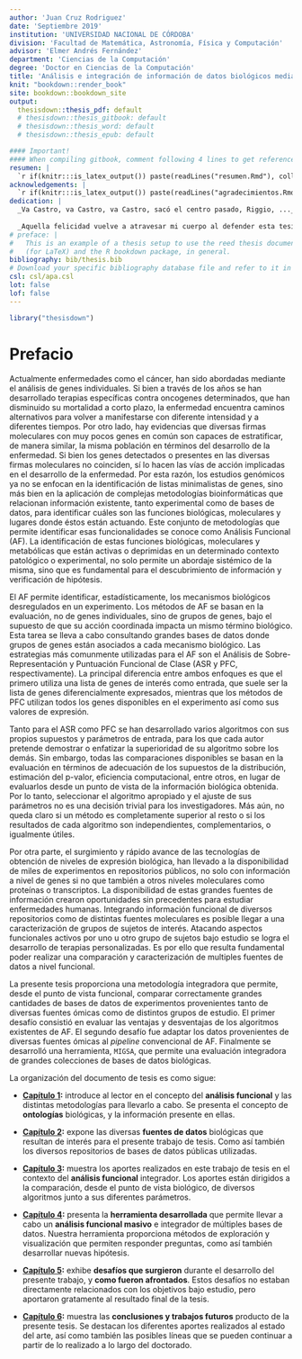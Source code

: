 ```yaml
---
author: 'Juan Cruz Rodriguez'
date: 'Septiembre 2019'
institution: 'UNIVERSIDAD NACIONAL DE CÓRDOBA'
division: 'Facultad de Matemática, Astronomía, Física y Computación'
advisor: 'Elmer Andrés Fernández'
department: 'Ciencias de la Computación'
degree: 'Doctor en Ciencias de la Computación'
title: 'Análisis e integración de información de datos biológicos mediante análisis funcional'
knit: "bookdown::render_book"
site: bookdown::bookdown_site
output: 
  thesisdown::thesis_pdf: default
  # thesisdown::thesis_gitbook: default
  # thesisdown::thesis_word: default
  # thesisdown::thesis_epub: default

#### Important!
#### When compiling gitbook, comment following 4 lines to get references
resumen: |
  `r if(knitr:::is_latex_output()) paste(readLines("resumen.Rmd"), collapse = '\n  ')`
acknowledgements: |
  `r if(knitr:::is_latex_output()) paste(readLines("agradecimientos.Rmd"), collapse = '\n  ')`
dedication: |
  _Va Castro, va Castro, va Castro, sacó el centro pasado, Riggio, ..._
  
  _Aquella felicidad vuelve a atravesar mi cuerpo al defender esta tesis._
# preface: |
#   This is an example of a thesis setup to use the reed thesis document class
#   (for LaTeX) and the R bookdown package, in general.
bibliography: bib/thesis.bib
# Download your specific bibliography database file and refer to it in the line above.
csl: csl/apa.csl
lot: false
lof: false
---
```


```r
library("thesisdown")
```

# Prefacio {.unnumbered}

<!-- en un exp transcriptomico se buscan genes DE, pero mejor aun hacer AF -->
\par Actualmente enfermedades como el cáncer, han sido abordadas mediante el análisis de genes individuales. Si bien a través de los años se han desarrollado terapias específicas contra oncogenes determinados, que han disminuido su mortalidad a corto plazo, la enfermedad encuentra caminos alternativos para volver a manifestarse con diferente intensidad y a diferentes tiempos. Por otro lado, hay evidencias que diversas firmas moleculares con muy pocos genes en común son capaces de estratificar, de manera similar, la misma población en términos del desarrollo de la enfermedad. Si bien los genes detectados o presentes en las diversas firmas moleculares no coinciden, sí lo hacen las vías de acción implicadas en el desarrollo de la enfermedad. Por esta razón, los estudios genómicos ya no se enfocan en la identificación de listas minimalistas de genes, sino más bien en la aplicación de complejas metodologías bioinformáticas que relacionan información existente, tanto experimental como de bases de datos, para identificar cuáles son las funciones biológicas, moleculares y lugares donde éstos están actuando. Este conjunto de metodologías que permite identificar esas funcionalidades se conoce como Análisis Funcional (AF). La identificación de estas funciones biológicas, moleculares y metabólicas que están activas o deprimidas en un determinado contexto patológico o experimental, no solo permite un abordaje sistémico de la misma, sino que es fundamental para el descubrimiento de información y verificación de hipótesis.

<!-- breve resumen de lo que es el AF: SEA y GSEA -->
\par El AF permite identificar, estadísticamente, los mecanismos biológicos desregulados en un experimento. Los métodos de AF se basan en la evaluación, no de genes individuales, sino de grupos de genes, bajo el supuesto de que su acción coordinada impacta un mismo término biológico. Esta tarea se lleva a cabo consultando grandes bases de datos donde grupos de genes están asociados a cada mecanismo biológico. Las estrategias más comunmente utilizadas para el AF son el Análisis de Sobre-Representación y Puntuación Funcional de Clase (ASR y PFC, respectivamente). La principal diferencia entre ambos enfoques es que el primero utiliza una lista de genes de interés como entrada, que suele ser la lista de genes diferencialmente expresados, mientras que los métodos de PFC utilizan todos los genes disponibles en el experimento así como sus valores de expresión.

<!-- problema solucionado en IFA -->
\par Tanto para el ASR como PFC se han desarrollado varios algoritmos con sus propios supuestos y parámetros de entrada, para los que cada autor pretende demostrar o enfatizar la superioridad de su algoritmo sobre los demás. Sin embargo, todas las comparaciones disponibles se basan en la evaluación en términos de adecuación de los supuestos de la distribución, estimación del p-valor, eficiencia computacional, entre otros, en lugar de evaluarlos desde un punto de vista de la información biológica obtenida. Por lo tanto, seleccionar el algoritmo apropiado y el ajuste de sus parámetros no es una decisión trivial para los investigadores. Más aún, no queda claro si un método es completamente superior al resto o si los resultados de cada algoritmo son independientes, complementarios, o igualmente útiles.

<!-- problema solucionado en MIGSA -->
<!-- hay grandes cantidades de base de datos, y de diversas fuentes omicas -->
\par Por otra parte, el surgimiento y rápido avance de las tecnologías de obtención de niveles de expresión biológica, han llevado a la disponibilidad de miles de experimentos en repositorios públicos, no solo con información a nivel de genes si no que también a otros niveles moleculares como proteínas o transcriptos. La disponibilidad de estas grandes fuentes de información crearon oportunidades sin precedentes para estudiar enfermedades humanas. Integrando información funcional de diversos repositorios como de distintas fuentes moleculares es posible llegar a una caracterización de grupos de sujetos de interés. Atacando aspectos funcionales activos por uno u otro grupo de sujetos bajo estudio se logra el desarrollo de terapias personalizadas. Es por ello que resulta fundamental poder realizar una comparación y caracterización de multiples fuentes de datos a nivel funcional.

<!-- objetivo de la tesis -->
\par La presente tesis proporciona una metodología integradora que permite, desde el punto de vista funcional, comparar correctamente grandes cantidades de bases de datos de experimentos provenientes tanto de diversas fuentes ómicas como de distintos grupos de estudio. El primer desafío consistió en evaluar las ventajas y desventajas de los algoritmos existentes de AF. El segundo desafío fue adaptar los datos provenientes de diversas fuentes ómicas al _pipeline_ convencional de AF. Finalmente se desarrolló una herramienta, `MIGSA`, que permite una evaluación integradora de grandes colecciones de bases de datos biológicas.

La organización del documento de tesis es como sigue:
<!-- todo: referenciar los capitulos -->

* **[Capítulo 1](#cap:af):** introduce al lector en el concepto del **análisis funcional** y las distintas metodologías para llevarlo a cabo. Se presenta el concepto de **ontologías** biológicas, y la información presente en ellas.

* **[Capítulo 2](#cap:ngs):** expone las diversas **fuentes de datos** biológicas que resultan de interés para el presente trabajo de tesis. Como así también los diversos repositorios de bases de datos públicas utilizadas.

* **[Capítulo 3](#cap:ifa):** muestra los aportes realizados en este trabajo de tesis en el contexto del **análisis funcional** integrador. Los aportes están dirigidos a la comparación, desde el punto de vista biológico, de diversos algoritmos junto a sus diferentes parámetros.

* **[Capítulo 4](#cap:migsa):** presenta la **herramienta desarrollada** que permite llevar a cabo un **análisis funcional masivo** e integrador de múltiples bases de datos. Nuestra herramienta proporciona métodos de exploración y visualización que permiten responder preguntas, como así también desarrollar nuevas hipótesis.

* **[Capítulo 5](#cap:desafios):** exhibe **desafíos que surgieron** durante el desarrollo del presente trabajo, y **como fueron afrontados**. Estos desafíos no estaban directamente relacionados con los objetivos bajo estudio, pero aportaron gratamente al resultado final de la tesis.

* **[Capítulo 6](#cap:conclusiones):** muestra las **conclusiones y trabajos futuros** producto de la presente tesis. Se destacan los diferentes aportes realizados al estado del arte, así como también las posibles líneas que se pueden continuar a partir de lo realizado a lo largo del doctorado.
